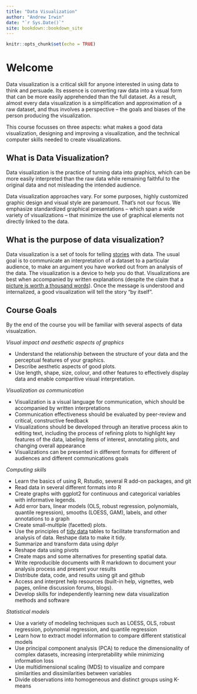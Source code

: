 ```yaml
---
title: "Data Visualization"
author: "Andrew Irwin"
date: "`r Sys.Date()`"
site: bookdown::bookdown_site
---
```


```r
knitr::opts_chunk$set(echo = TRUE)
```

# Welcome

Data visualization is a critical skill for anyone interested in using data to think and persuade. Its essence is converting raw data into a visual form that can be more easily apprehended than the full dataset. As a result, almost every data visualization is a simplification and approximation of a raw dataset, and thus involves a perspective -- the goals and biases of the person producing the visualization.

This course focusses on three aspects: what makes a good data visualization, designing and improving a visualization, and the technical computer skills needed to create visualizations.

##  What is Data Visualization?

Data visualization is the practice of turning data into graphics, which can be more easily interpreted than the raw data while remaining faithful to the original data and not misleading the intended audience. 

Data visualization approaches vary. For some purposes, highly customized graphic design and visual style are paramount. That's not our focus. We emphasize standardized graphical presentations -- which span a wide variety of visualizations -- that minimize the use of graphical elements not directly linked to the data.

## What is the purpose of data visualization?

Data visualization is a set of tools for telling [stories](https://clauswilke.com/dataviz/telling-a-story.html) with data. The usual goal is to communicate an interpretation of a dataset to a particular audience, to make an argument you have worked out from an analysis of the data. The visualization is a device to help you do that. Visualizations are best when accompanied by written explanations (despite the claim that a [picture is worth a thousand words](https://en.wikipedia.org/wiki/A_picture_is_worth_a_thousand_words)). Once the message is understood and internalized, a good visualization will tell the story "by itself".
  
## Course Goals

By the end of the course you will be familiar with several aspects of data visualzation.

*Visual impact and aesthetic aspects of graphics*

- Understand the relationship between the structure of your data and the perceptual features of your graphics.
- Describe aesthetic aspects of good plots. 
- Use length, shape, size, colour, and other features to effectively display data and enable comparitive visual interpretation.

*Visualization as communication*

- Visualization is a visual language for communication, which should be accompanied by written interpretations
- Communication effectiveness should be evaluated by peer-review and critical, constructive feedback
- Visualizations should be developed through an iterative process akin to editing text, including the process of refining plots to highlight key features of the data, labeling items of interest, annotating plots, and changing overall appearance
- Visualizations can be presented in different formats for different of audiences and different communications goals

*Computing skills*

- Learn the basics of using R, Rstudio, several R add-on packages, and git
- Read data in several different formats into R
- Create graphs with ggplot2 for continuous and categorical variables with informative legends.
- Add error bars, linear models (OLS, robust regression, polynomials, quantile regression), smooths (LOESS, GAM), labels, and other annotations to a graph
- Create small-multiple (facetted) plots.
- Use the principles of [tidy data](https://cran.r-project.org/web/packages/tidyr/vignettes/tidy-data.html) tables to facilitate transformation and analysis of data. Reshape data to make it tidy.
- Summarize and transform data using dplyr
- Reshape data using pivots
- Create maps and some alternatives for presenting spatial data.
- Write reproducible documents with R markdown to document your analysis process and present your results
- Distribute data, code, and results using git and github
- Access and interpret help resources (built-in help, vignettes, web pages, online discussion forums, blogs).
- Develop skills for independently learning new data visualization methods and software

*Statistical models*

- Use a variety of modeling techniques such as LOESS, OLS, robust regression, polynomial regression, and quantile regression
- Learn how to extract model information to compare different statistical models
- Use principal component analysis (PCA) to reduce the dimensionality of complex datasets, increasing interpretability while minimizing information loss
- Use multidimensional scaling (MDS) to visualize and compare similarities and dissimilarities between variables
- Divide observations into homogeneous and distinct groups using K-means

